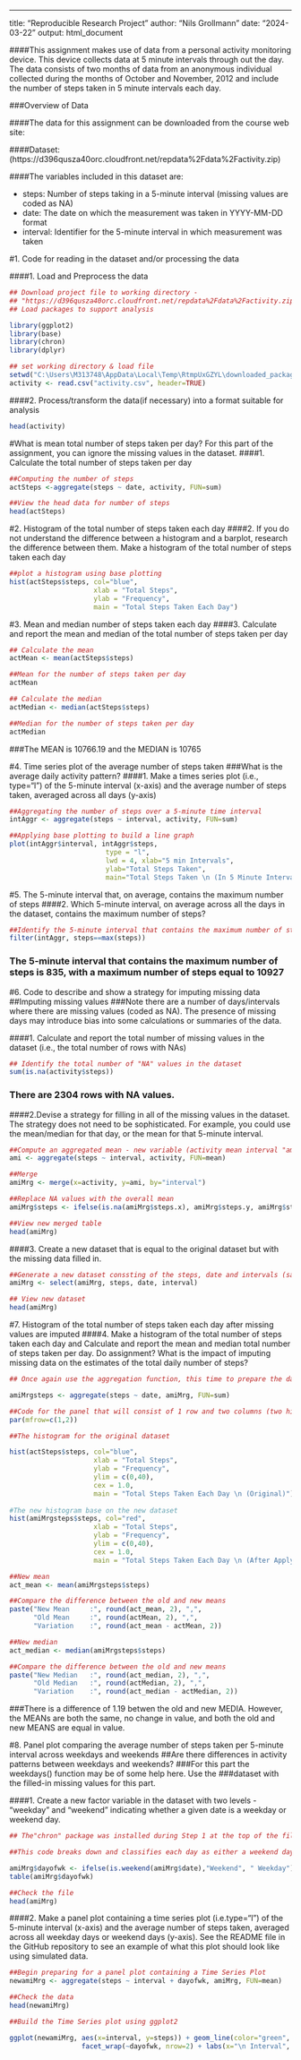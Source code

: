 ---
title: "Reproducible Research Project"
author: "Nils Grollmann"
date: "2024-03-22"
output: html_document

####This assignment makes use of data from a personal activity monitoring device. This device collects data at 5 minute intervals through out the day. The data consists of two months of data from an anonymous individual collected during the months of October and November, 2012 and include the number of steps taken in 5 minute intervals each day.

###Overview of Data

####The data for this assignment can be downloaded from the course web site:

####Dataset: (https://d396qusza40orc.cloudfront.net/repdata%2Fdata%2Factivity.zip)

####The variables included in this dataset are:

* steps:      Number of steps taking in a 5-minute interval (missing values are coded as NA)
* date:       The date on which the measurement was taken in YYYY-MM-DD format
* interval:   Identifier for the 5-minute interval in which measurement was taken

#1. Code for reading in the dataset and/or processing the data

####1. Load and Preprocess the data
    
```r
## Download project file to working directory -
## "https://d396qusza40orc.cloudfront.net/repdata%2Fdata%2Factivity.zip"
## Load packages to support analysis
```

```r
library(ggplot2)
library(base)
library(chron)
library(dplyr)
```

```r
## set working directory & load file
setwd("C:\Users\M313748\AppData\Local\Temp\RtmpUxGZYL\downloaded_packages")
activity <- read.csv("activity.csv", header=TRUE)
```
####2. Process/transform the data(if necessary) into a format suitable for analysis
```r
head(activity)
```

#What is mean total number of steps taken per day?
For this part of the assignment, you can ignore the missing values in the dataset.
####1. Calculate the total number of steps taken per day

```r
##Computing the number of steps
actSteps <-aggregate(steps ~ date, activity, FUN=sum)

##View the head data for number of steps
head(actSteps)
```

#2. Histogram of the total number of steps taken each day
####2. If you do not understand the difference between a histogram and a barplot, research the difference between them. Make a histogram of the total number of steps taken each day

```r
##plot a histogram using base plotting
hist(actSteps$steps, col="blue", 
                     xlab = "Total Steps", 
                     ylab = "Frequency",
                     main = "Total Steps Taken Each Day")
```

#3. Mean and median number of steps taken each day
####3. Calculate and report the mean and median of the total number of steps taken per day

```r
## Calculate the mean
actMean <- mean(actSteps$steps)

##Mean for the number of steps taken per day
actMean
```

```r
## Calculate the median
actMedian <- median(actSteps$steps)

##Median for the number of steps taken per day
actMedian
```
###The MEAN is 10766.19 and the MEDIAN is 10765 


#4. Time series plot of the average number of steps taken
###What is the average daily activity pattern?
####1. Make a times series plot (i.e., type="l") of the 5-minute interval (x-axis) and the average number of steps taken, averaged across all days (y-axis)

```r
##Aggregating the number of steps over a 5-minute time interval
intAggr <- aggregate(steps ~ interval, activity, FUN=sum)

##Applying base plotting to build a line graph
plot(intAggr$interval, intAggr$steps, 
                        type = "l", 
                        lwd = 4, xlab="5 min Intervals",
                        ylab="Total Steps Taken", 
                        main="Total Steps Taken \n (In 5 Minute Intervals")
```


#5. The 5-minute interval that, on average, contains the maximum number of steps
####2. Which 5-minute interval, on average across all the days in the dataset, contains the maximum number of steps?

```r
##Identify the 5-minute interval that contains the maximum number of steps
filter(intAggr, steps==max(steps))
```

###  The 5-minute interval that contains the maximum number of steps is 835, with a maximum number of steps equal to 10927


#6. Code to describe and show a strategy for imputing missing data
##Imputing missing values
###Note there are a number of days/intervals where there are missing values (coded as NA).  The presence of missing days may introduce bias into some calculations or summaries of the data.

####1. Calculate and report the total number of missing values in the dataset (i.e., the total number of rows with NAs)

```r
## Identify the total number of "NA" values in the dataset
sum(is.na(activity$steps))

```

### There are 2304 rows with NA values.

####2.Devise a strategy for filling in all of the missing values in the dataset. The strategy does not need to be sophisticated.  For example, you could use the mean/median for that day, or the mean for that 5-minute interval.

```r
##Compute an aggregated mean - new variable (activity mean interval "ami")
ami <- aggregate(steps ~ interval, activity, FUN=mean)

##Merge 
amiMrg <- merge(x=activity, y=ami, by="interval")

##Replace NA values with the overall mean 
amiMrg$steps <- ifelse(is.na(amiMrg$steps.x), amiMrg$steps.y, amiMrg$steps.x)

##View new merged table
head(amiMrg)
```

####3. Create a new dataset that is equal to the original dataset but with the missing data filled in.

```r
##Generate a new dataset conssting of the steps, date and intervals (same pattern as original file) to create a new dataset
amiMrg <- select(amiMrg, steps, date, interval)

## View new dataset
head(amiMrg)
```


#7. Histogram of the total number of steps taken each day after missing values are imputed
####4. Make a histogram of the total number of steps taken each day and Calculate and report the mean and median total number of steps taken per day.  Do assignment?  What is the impact of imputing missing data on the estimates of the total daily number of steps?

```r
## Once again use the aggregation function, this time to prepare the data set for the histogram.  This will consiste of two histograms, one for the original dataset and another for the new imputed dataset

amiMrgsteps <- aggregate(steps ~ date, amiMrg, FUN=sum)

##Code for the panel that will consist of 1 row and two columns (two histograms side by side)
par(mfrow=c(1,2))

##The histogram for the original dataset

hist(actSteps$steps, col="blue", 
                     xlab = "Total Steps", 
                     ylab = "Frequency",
                     ylim = c(0,40),
                     cex = 1.0,
                     main = "Total Steps Taken Each Day \n (Original)")
                   
#The new histogram base on the new dataset
hist(amiMrgsteps$steps, col="red", 
                     xlab = "Total Steps", 
                     ylab = "Frequency",
                     ylim = c(0,40),
                     cex = 1.0,
                     main = "Total Steps Taken Each Day \n (After Applying Imputed Values)")

```

```r

##New mean
act_mean <- mean(amiMrgsteps$steps)

##Compare the difference between the old and new means
paste("New Mean     :", round(act_mean, 2), ",",
      "Old Mean     :", round(actMean, 2), ",",
      "Variation    :", round(act_mean - actMean, 2))
```

```r
##New median
act_median <- median(amiMrgsteps$steps)

##Compare the difference between the old and new means
paste("New Median   :", round(act_median, 2), ",",
      "Old Median   :", round(actMedian, 2), ",",
      "Variation    :", round(act_median - actMedian, 2))
```

###There is a difference of 1.19 betwen the old and new MEDIA.  However, the MEANs are both the same, no change in value, and both the old and new MEANS are equal in value.


#8. Panel plot comparing the average number of steps taken per 5-minute interval across weekdays and weekends
##Are there differences in activity patterns between weekdays and weekends?
###For this part the weekdays() function may be of some help here. Use the 
###dataset with the filled-in missing values for this part.

####1. Create a new factor variable in the dataset with two levels - "weekday" and "weekend" indicating whether a given date is a weekday or weekend day.



```r
## The"chron" package was installed during Step 1 at the top of the file "1. Code for reading in the dataset and/or processing the data"  This file will support converting Saturnday and Sunday to "weekends" 

##This code breaks down and classifies each day as either a weekend day or weekdayy.

amiMrg$dayofwk <- ifelse(is.weekend(amiMrg$date),"Weekend", " Weekday")
table(amiMrg$dayofwk)
```

```r
##Check the file
head(amiMrg)
```

####2. Make a panel plot containing a time series plot (i.e.type="l") of the 5-minute interval (x-axis) and the average number of steps taken, averaged across all weekday days or weekend days (y-axis). See the README file in the GitHub repository to see an example of what this plot should look like using simulated data.

```r
##Begin preparing for a panel plot containing a Time Series Plot
newamiMrg <- aggregate(steps ~ interval + dayofwk, amiMrg, FUN=mean)

##Check the data
head(newamiMrg)
```

```r
##Build the Time Series plot using ggplot2

ggplot(newamiMrg, aes(x=interval, y=steps)) + geom_line(color="green", size=2) +
                  facet_wrap(~dayofwk, nrow=2) + labs(x="\n Interval", y="\n Total Steps")
```